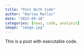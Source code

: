 ```yaml
---
title: "Post With Code"
author: "Harlow Malloc"
date: "2022-09-18"
categories: [news, code, analysis]
image: "image.jpg"
---
```


This is a post with executable code.
